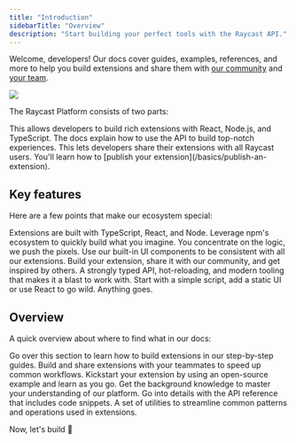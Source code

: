 ```yaml
---
title: "Introduction"
sidebarTitle: "Overview"
description: "Start building your perfect tools with the Raycast API."
---
```


Welcome, developers! Our docs cover guides, examples, references, and more to help you build extensions and share them with [our community](https://raycast.com/community) and [your team](/teams/getting-started).

![](/images/introduction-hello-world.png)

The Raycast Platform consists of two parts:

<CardGroup cols={2}>
  <Card title="API" icon="rectangle-terminal" iconType="duotone">
    This allows developers to build rich extensions with React, Node.js, and
    TypeScript. The docs explain how to use the API to build top-notch
    experiences.
  </Card>
  <Card title="Store" icon="store" iconType="duotone">
    This lets developers share their extensions with all Raycast users. You'll
    learn how to [publish your extension](/basics/publish-an-extension).
  </Card>
</CardGroup>

## Key features

Here are a few points that make our ecosystem special:

<Card title="Powerful and familiar tooling" icon="toolbox" iconType="duotone">
  Extensions are built with TypeScript, React, and Node. Leverage npm's
  ecosystem to quickly build what you imagine.
</Card>

<Card title="No-brainer to build UI" icon="desktop" iconType="duotone">
  You concentrate on the logic, we push the pixels. Use our built-in UI
  components to be consistent with all our extensions.
</Card>

<Card title="Collaborate with our community" icon="people" iconType="duotone">
  Build your extension, share it with our community, and get inspired by others.
</Card>

<Card title="Developer experience front and foremost" icon="connectdevelop" iconType="duotone">
  A strongly typed API, hot-reloading, and modern tooling that makes it a blast
  to work with.
</Card>

<Card title="Easy to start, flexible to scale" icon="play" iconType="duotone">
  Start with a simple script, add a static UI or use React to go wild. Anything
  goes.
</Card>

## Overview

A quick overview about where to find what in our docs:

<Card title="Basics" icon="play" href="/components/card-group" iconType="/basics/getting-started">
  Go over this section to learn how to build extensions in our step-by-step guides.
</Card>
<Card title="Teams" icon="people-group" href="/teams/getting-started" iconType="/basics/getting-started">
  Build and share extensions with your teammates to speed up common workflows.
</Card>
<Card title="Examples" icon="code" href="/examples/doppler" iconType="/basics/getting-started">
  Kickstart your extension by using an open-source example and learn as you go.
</Card>
<Card title="Information" icon="circle-info" href="/information/best-practices" iconType="/basics/getting-started">
  Get the background knowledge to master your understanding of our platform.
</Card>
<Card title="API Reference" icon="square-terminal" href="/api-reference/ai" iconType="/basics/getting-started">
  Go into details with the API reference that includes code snippets.
</Card>
<Card title="Utilities" icon="toolbox" href="/utilities/getting-started" iconType="/basics/getting-started">
  A set of utilities to streamline common patterns and operations used in extensions.
</Card>

Now, let's build 💪
